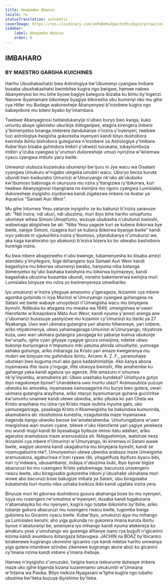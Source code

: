 ```yaml
---
title: Amagambo Abanza
locale: rw
statusTranslation: automatic
coverImage: https://res.cloudinary.com/xmfm6mhw3gwctndtcubgx2rptnae/image/upload/v1741354450/small_cover_tratado_esoterico_de_astrologia_hermetica_6210a35442.webp
sidebar:
    label: Amagambo Abanza
    order: 0
---
```

## IMBAHARO

### BY MAESTRO GARGHA KUICHINES

Hariho Ubushakashatsi bwa Astrologiya bw'Ubumenyi cyangwa Imibare busaba ubushakashatsi bwimbitse kugira ngo bwigwe, hamwe nabwo Abanyenyesi bo mu bihe byose bagiye bategura ibizaba ku bintu by'ingenzi. Nanone ibyamamare bikomeye byagiye bikoresha ubu bumenyi nko mu gihe cya Hitler mu Budage wakoresheje Abanyenyesi b'inzobere kugira ngo babayobore mu bitero byabo by'intambara.

Twebwe Abanyaginosi twitandukanyije n'ubwo buryo bwo kwiga, kuko umuntu abaye igikinisho ukurikije ibiteganijwe, atagira kirengera imbere y'ibimenyetso biranga imiterere itandukanye n'inzira y'inyenyeri, twebwe tuzi astrologiya itwigisha gukoresha inyenyeri kandi bityo dushobora kwirinda ibintu bishobora gutegurwa n'inzobere za Astrologiya y'Imibare. Kubw'ibyo bisaba guhindura imibiri y'ukwezi tuvukana, tukayisimbuza imibiri y'izuba cyangwa iy'urumuri dukoresheje umuzi nyirizina w'ikiremwa cyacu cyangwa imbuto yacu bwite.

Umwanzi utubuza kuzamuka ubumenyi bw'ijuru ni Jye wacu wa Gisatani cyangwa Umukuru w'ingabo utegeka umubiri wacu. Uburyo bwiza kuruta ubundi bwo kwikuraho Umurinzi w'Umuryango nk'uko ab'ukuboko kw'ibumoso babivuga ni ukunyura mu nzira y'Itangizwa ry'ibikorwa, kuri twebwe Abanyaginosi ritangirana no kwinjira mu ngoro cyangwa Lumisiales, dukoresheje inyigisho ziyoborwa kandi zigatezwa imbere na Avatar ya Aquarius "Samael Aun Weor".

Mu gihe Intumwa Yesu yatanze inyigisho ze ku bakunzi b'inzira yaravuze ati: "Ndi inzira, ndi ukuri, ndi ubuzima, muri ibyo bihe hariho umupfumu ukomeye witwa Simoni Umupfumu, wuzuye ububasha n'ubutunzi bwinshi, wabwiraga abigishwa be ati: "Niba Yesu yageze kuri se kubera ibikorwa bye bwite, nanjye Simoni, nzagera kuri se kubera ibikorwa byanjye bwite" kandi icyo yakoze ni ugukurikira inzira y'ibumoso, yitandukanya n'umukunzi we, aka kaga karahoraho iyo abakunzi b'inzira bizera ko bo ubwabo bashobora kurenga inzira.

Ku bwa mbere abagezweho n'ubu bwenge, tubamenyesha ko bisaba amezi atandatu y'imyiteguro, biga ibihangano bya Samael Aun Weor kandi bagashyira mu bikorwa ubumenyi bwabo, hanyuma niba batanga ibimenyetso by'uko bashaka kwishyira mu bikorwa byimazeyo, kandi bagashaka ubuzima busumba ubundi, noneho bakemererwa kwinjira muri Lumisiales binyuze mu nzira yo kwimenyereza umwihariko.

Iyo umukunzi w'inzira yiteguye amasomo y'igerageza, ikizamini cya mbere agomba gutsinda ni icya Murinzi w'Umuryango cyangwa guhangana na Satani we bwite wabaye umuyobozi n'Umwigisha wacu mu binyejana byinshi. Ndibuka ko ahagana mu mwaka wa 1949, umwigishwa w'uwari Hierofante w'Amayobera Mato Aun Weor, kandi nyuma y'amezi arenga ane y'ubumanzi busesuye yashyizwe mu kizamini cy'Umurinzi ku itariki ya 27 Nyakanga. Uwo wari ukimara gutangira yari ahantu hiherereye, yari imbere, ariko ntiyabimenya, ubwo yahamagaraga Umurinzi w'Umuryango, ntiyatinze kuza, uwo wari ukimara gutangira yavugaga ko yabanje kumva ubukonje bw'urupfu, igihe cyari gityaye cyagiye gicura umwijima, ndetse ubwo bukonje buriyongera n'impumuro mbi yatuma ahinda umushyitsi, yumvaga ashaka guhunga, ariko imbaraga za Kristo yari amaze kwegeranya mu mubiri we binyuze mu guhindura ibintu, Arcano A. Z. F., yaramuhaye ubutwari bwo kuguma muri ako gace kadashimishije. Ako kanya abona inyamaswa ifite isura y'inguge, ifite ubwoya bwinshi, ifite amahembe ku gahanga yaka kandi agatura iyo agenze, ifite amazuru n'umunwa nk'iy'inyumbu, aramubwira ati: Ubwo urashaka kundeka? Unishyura gutyo ibyo nagukoreye byose? Urandekera uwo muntu utazi? Aramusubiza yuzuye ubwoba ko amureka, inyamaswa iramusagarira mu buryo bwo gutera, uwari ukimara gutangira arayihana, ariko ntacyo byamumariye guhana guciriritse kw'umuntu unaniwe kandi utewe ubwoba, ariko yibuka ko yari Chela wa Kristo arayihana mu izina rya Kristo maze isubira inyuma gato, uko yamusagariraga, yasabaga Kristo n'Abamwigisha be bakundwa kumurinda, akamubwira ati: ntushobora kunesha, nzagutsinda maze inyamaswa iragenda itanga ubwoko bwose bw'amaterabwoba. Umuhungabana w'uwo mwigishwa wari munini cyane, bitewe n'uko Hierofante yari yagiye yerekeza mu wundi mujyi kandi ibi byasabaga byibuze iminsi itatu adahari, ariko agarutse aramubaza maze aramusubiza ati: Ndagushimiye, watsinze neza ikizamini cya mbere n'Umurinzi w'Umuryango, iki kiremwa ni Satani wawe bwite, wagiye ukorera kandi ukagaburira mu binyejana byinshi, kandi se nzamugaburira nte?, Umunyeshuri utewe ubwoba arabaza maze Umwigisha aramusubiza, agaburirwa n'irari ryawe ribi, yitagatifuza ibyifuzo byacu bibi, irari ry'indwara, ubusambanyi, indaya n'ubuzima bubi, ibyo byose bigize abacuruzi bo mu rusengero Kristo yatubwiraga, bacuruza urusengero rwacu bwite, ubu biragusaba gukoresha inkoni y'ubushake ukirukana muri wowe abo bacuruzi bose bakugize imbata ya Satani, ubu biragusaba kubatsinda buri muntu niba ushaka kwikiza ikibi kandi ugafata inzira yera.

Binyuze muri iki gikorwa dushobora gusura abahanga bose bo mu nyenyeri, tujya mu rusengero rw'umutima w'inyenyeri, dusaba kandi tugakorana n'abamalayika bo mu nyenyeri, kugira ngo tutabe ibikinisho by'ibihe, ariko tubanje gukura abacuruzi mu rusengero rwacu bwite, tugomba kwiga gukorera ku Gicaniro cyacu bwite. Kubw'ibyo, umukunzi ajya mu mihango ya Lumisiales kenshi; aho yiga gukunda no gukorera Imana kuruta ibintu byose n'abaturanyi be, amenyera iyo mihango kandi nyuma atekereza ko amakuru yose y'umuhango wo gusenga afitanye isano rya bugufi n'igicaniro kizima kandi avumbura ibitangaza bitavugwa. JACHIN na BOAZ by'ibicaniro birakenewe kugirango ukoreshe igicaniro cye kandi ndetse hariho umwanya yiga gutera intambwe zirindwi zikenewe kugirango akore abizi ku gicaniro cy'Imana nzima kandi imbere y'imana ihebuje.

Hamwe n'inyigisho z'umuzuko, twigira kwica isekurume dutwaye imbere maze uko igihe kigenda kizana tuzaremamo umukumbi w'Umwana w'Intama wa Pasika. Bityo twikiza Nyagasani w'Igihe kugira ngo tubaho ubuzima bw'iteka buzuye ibyishimo by'iteka.

